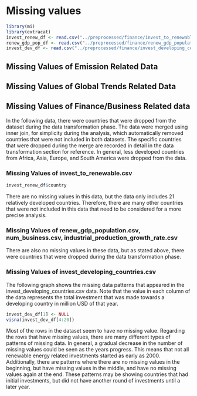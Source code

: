 # Missing values
```r
library(mi)
library(extracat)
invest_renew_df <- read.csv("../preprocessed/finance/invest_to_renewable.csv")
renew_gdp_pop_df <- read.csv("../preprocessed/finance/renew_gdp_population.csv")
invest_dev_df <- read.csv("../preprocessed/finance/invest_developing_countries.csv")
```
## Missing Values of Emission Related Data

## Missing Values of Global Trends Related Data

## Missing Values of Finance/Business Related data
In the following data, there were countries that were dropped from the dataset during the data transformation phase. The data were merged using inner join, for simplicity during the analysis, which automatically removed countries that were not included in both datasets. The specific countries that were dropped during the merge are recorded in detail in the data transformation section for reference. In general, less developed countries from Africa, Asia, Europe, and South America were dropped from the data.

### Missing Values of invest_to_renewable.csv
```r
invest_renew_df$country
```
There are no missing values in this data, but the data only includes 21 relatively developed countries. Therefore, there are many other countries that were not included in this data that need to be considered for a more precise analysis.

### Missing Values of renew_gdp_population.csv, num_business.csv, industrial_production_growth_rate.csv

There are also no missing values in these data, but as stated above, there were countries that were dropped during the data transformation phase.

### Missing Values of invest_developing_countries.csv 
The following graph shows the missing data patterns that appeared in the invest_developing_countries.csv data. Note that the value in each column of the data represents the total investment that was made towards a developing country in million USD of that year.

```r
invest_dev_df[1] <- NULL
visna(invest_dev_df[4:20])
```

Most of the rows in the dataset seem to have no missing value. Regarding the rows that have missing values, there are many different types of patterns of missing data. In general, a gradual decrease in the number of missing values could be seen as the years progress. This means that not all renewable energy related investments started as early as 2000. Additionally, there are patterns where there are no missing values in the beginning, but have missing values in the middle, and have no missing values again at the end. These patterns may be showing countries that had initial investments, but did not have another round of investments until a later year.
